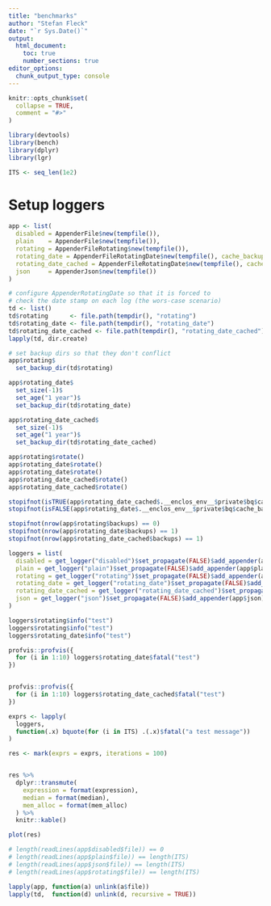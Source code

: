 ```yaml
---
title: "benchmarks"
author: "Stefan Fleck"
date: "`r Sys.Date()`"
output: 
  html_document:
    toc: true
    number_sections: true
editor_options: 
  chunk_output_type: console
---
```


```r
knitr::opts_chunk$set(
  collapse = TRUE,
  comment = "#>"
)

library(devtools)
library(bench)
library(dplyr)
library(lgr)

```

```r
ITS <- seq_len(1e2)


```


# Setup loggers
```r
app <- list(
  disabled = AppenderFile$new(tempfile()),
  plain    = AppenderFile$new(tempfile()),
  rotating = AppenderFileRotating$new(tempfile()),
  rotating_date = AppenderFileRotatingDate$new(tempfile(), cache_backups = FALSE),
  rotating_date_cached = AppenderFileRotatingDate$new(tempfile(), cache_backups = TRUE),
  json     = AppenderJson$new(tempfile())
)

# configure AppenderRotatingDate so that it is forced to 
# check the date stamp on each log (the wors-case scenario)
td <- list()
td$rotating      <- file.path(tempdir(), "rotating")
td$rotating_date <- file.path(tempdir(), "rotating_date")
td$rotating_date_cached <- file.path(tempdir(), "rotating_date_cached")
lapply(td, dir.create)

# set backup dirs so that they don't conflict
app$rotating$
  set_backup_dir(td$rotating)

app$rotating_date$
  set_size(-1)$
  set_age("1 year")$
  set_backup_dir(td$rotating_date)

app$rotating_date_cached$
  set_size(-1)$
  set_age("1 year")$
  set_backup_dir(td$rotating_date_cached)

app$rotating$rotate()
app$rotating_date$rotate()
app$rotating_date$rotate()
app$rotating_date_cached$rotate()
app$rotating_date_cached$rotate()

stopifnot(isTRUE(app$rotating_date_cached$.__enclos_env__$private$bq$cache_backups))
stopifnot(isFALSE(app$rotating_date$.__enclos_env__$private$bq$cache_backups))

stopifnot(nrow(app$rotating$backups) == 0)
stopifnot(nrow(app$rotating_date$backups) == 1)
stopifnot(nrow(app$rotating_date_cached$backups) == 1)

loggers = list(
  disabled = get_logger("disabled")$set_propagate(FALSE)$add_appender(app$disabled)$set_threshold(0),
  plain = get_logger("plain")$set_propagate(FALSE)$add_appender(app$plain),
  rotating = get_logger("rotating")$set_propagate(FALSE)$add_appender(app$rotating),
  rotating_date = get_logger("rotating_date")$set_propagate(FALSE)$add_appender(app$rotating_date),
  rotating_date_cached = get_logger("rotating_date_cached")$set_propagate(FALSE)$add_appender(app$rotating_date_cached),
  json = get_logger("json")$set_propagate(FALSE)$add_appender(app$json)
)

loggers$rotating$info("test")
loggers$rotating$info("test")
loggers$rotating_date$info("test")

```

```r

profvis::profvis({
  for (i in 1:10) loggers$rotating_date$fatal("test")
})


profvis::profvis({
  for (i in 1:10) loggers$rotating_date_cached$fatal("test")
})
```


```r
exprs <- lapply(
  loggers,
  function(.x) bquote(for (i in ITS) .(.x)$fatal("a test message"))
)

```

```r
res <- mark(exprs = exprs, iterations = 100)


res %>% 
  dplyr::transmute(
    expression = format(expression), 
    median = format(median), 
    mem_alloc = format(mem_alloc)
  ) %>% 
  knitr::kable()

```
```r
plot(res)
```



```r
# length(readLines(app$disabled$file)) == 0
# length(readLines(app$plain$file)) == length(ITS)
# length(readLines(app$json$file)) == length(ITS)
# length(readLines(app$rotating$file)) == length(ITS)

lapply(app, function(a) unlink(a$file))
lapply(td,  function(d) unlink(d, recursive = TRUE))

```

